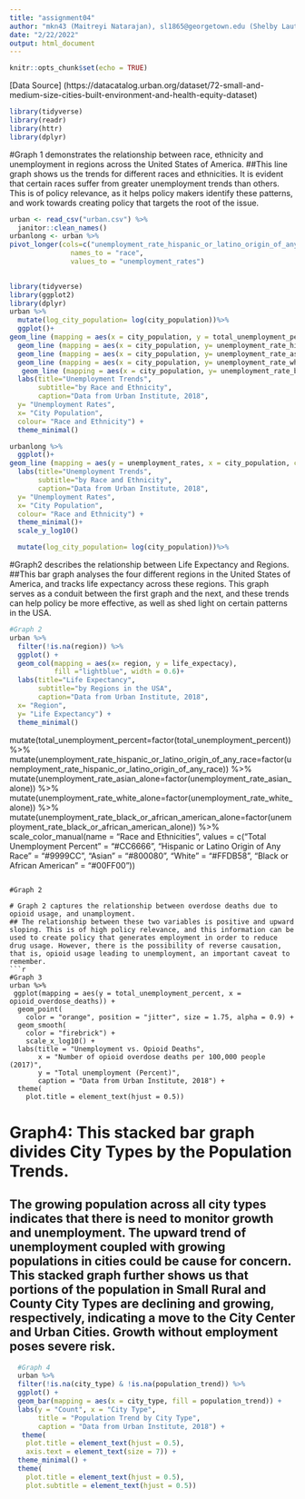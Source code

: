 ```yaml
---
title: "assignment04"
author: "mkn43 (Maitreyi Natarajan), sl1865@georgetown.edu (Shelby Lauter)"
date: "2/22/2022"
output: html_document
---
```


```r
knitr::opts_chunk$set(echo = TRUE)
```
[Data Source] (https://datacatalog.urban.org/dataset/72-small-and-medium-size-cities-built-environment-and-health-equity-dataset)


``` r
library(tidyverse)
library(readr)
library(httr)
library(dplyr)
```

#Graph 1 demonstrates the relationship between race, ethnicity and unemployment in regions across the United States of America. 
##This line graph shows us the trends for different races and ethnicities. It is evident that certain races suffer from greater unemployment trends than others. This is of policy relevance, as it helps policy makers identify these patterns, and work towards creating policy that targets the root of the issue. 



```r
urban <- read_csv("urban.csv") %>%
  janitor::clean_names()
urbanlong <- urban %>%
pivot_longer(cols=c("unemployment_rate_hispanic_or_latino_origin_of_any_race", "unemployment_rate_asian_alone", "unemployment_rate_white_alone", "unemployment_rate_black_or_african_american_alone", "total_unemployment_percent"),
               names_to = "race",
               values_to = "unemployment_rates")
               

library(tidyverse)
library(ggplot2)
library(dplyr)
urban %>%
  mutate(log_city_population= log(city_population))%>%
  ggplot()+
geom_line (mapping = aes(x = city_population, y = total_unemployment_percent), color="#CC6666",size=1)+
  geom_line (mapping = aes(x = city_population, y= unemployment_rate_hispanic_or_latino_origin_of_any_race), color="#9999CC", size=1)+
  geom_line (mapping = aes(x = city_population, y= unemployment_rate_asian_alone), color="#800080", size=1)+
  geom_line (mapping = aes(x = city_population, y= unemployment_rate_white_alone), color="#FFDB58", size=1)+
   geom_line (mapping = aes(x = city_population, y= unemployment_rate_black_or_african_american_alone), color="#00FF00", size=1)+
  labs(title="Unemployment Trends", 
       subtitle="by Race and Ethnicity",
       caption="Data from Urban Institute, 2018",
  y= "Unemployment Rates", 
  x= "City Population",
  colour= "Race and Ethnicity") +
  theme_minimal()

urbanlong %>%
  ggplot()+
geom_line (mapping = aes(y = unemployment_rates, x = city_population, color=race) ,size=1)+
  labs(title="Unemployment Trends", 
       subtitle="by Race and Ethnicity",
       caption="Data from Urban Institute, 2018",
  y= "Unemployment Rates", 
  x= "City Population",
  colour= "Race and Ethnicity") +
  theme_minimal()+
  scale_y_log10()

  mutate(log_city_population= log(city_population))%>%

```

#Graph2 describes the relationship between Life Expectancy and Regions.
##This bar graph analyses the four different regions in the United States of America, and tracks life expectancy across these regions. This graph serves as a conduit between the first graph and the next, and these trends can help policy be more effective, as well as shed light on certain patterns in the USA. 

```r
#Graph 2
urban %>%
  filter(!is.na(region)) %>%
  ggplot() +
  geom_col(mapping = aes(x= region, y = life_expectacy),
           fill ="lightblue", width = 0.6)+
  labs(title="Life Expectancy",
       subtitle="by Regions in the USA",
       caption="Data from Urban Institute, 2018",
  x= "Region",
  y= "Life Expectancy") +
  theme_minimal()
```





  
 mutate(total_unemployment_percent=factor(total_unemployment_percent)) %>%
  mutate(unemployment_rate_hispanic_or_latino_origin_of_any_race=factor(unemployment_rate_hispanic_or_latino_origin_of_any_race)) %>%
  mutate(unemployment_rate_asian_alone=factor(unemployment_rate_asian_alone)) %>%
  mutate(unemployment_rate_white_alone=factor(unemployment_rate_white_alone)) %>%
  mutate(unemployment_rate_black_or_african_american_alone=factor(unemployment_rate_black_or_african_american_alone)) %>%
scale_color_manual(name = "Race and Ethnicities", values = c("Total Unemployment Percent" = "#CC6666", "Hispanic or Latino Origin of Any Race" = "#9999CC", "Asian" = "#800080", "White" = "#FFDB58", "Black or African American" = "#00FF00"))
```

#Graph 2 

# Graph 2 captures the relationship between overdose deaths due to opioid usage, and unamployment. 
## The relationship between these two variables is positive and upward sloping. This is of high policy relevance, and this information can be used to create policy that generates employment in order to reduce drug usage. However, there is the possibility of reverse causation, that is, opioid usage leading to unemployment, an important caveat to remember. 
```r
#Graph 3
urban %>%
 ggplot(mapping = aes(y = total_unemployment_percent, x = opioid_overdose_deaths)) +
  geom_point(
    color = "orange", position = "jitter", size = 1.75, alpha = 0.9) +
  geom_smooth(
    color = "firebrick") +
    scale_x_log10() +
  labs(title = "Unemployment vs. Opioid Deaths",
       x = "Number of opioid overdose deaths per 100,000 people (2017)",
       y = "Total unemployment (Percent)",
       caption = "Data from Urban Institute, 2018") +
  theme(
    plot.title = element_text(hjust = 0.5))
```

# Graph4: This stacked bar graph divides City Types by the Population Trends.
## The growing population across all city types indicates that there is need to monitor growth and unemployment. The upward trend of unemployment coupled with growing populations in cities could be cause for concern. This stacked graph further shows us that portions of the population in Small Rural and County City Types are declining and growing, respectively, indicating a move to the City Center and Urban Cities. Growth without employment poses severe risk. 

```r
  #Graph 4
  urban %>%
  filter(!is.na(city_type) & !is.na(population_trend)) %>%
  ggplot() +
  geom_bar(mapping = aes(x = city_type, fill = population_trend)) +
  labs(y = "Count", x = "City Type",
       title = "Population Trend by City Type",
       caption = "Data from Urban Institute, 2018") +
   theme(
    plot.title = element_text(hjust = 0.5),
    axis.text = element_text(size = 7)) +
  theme_minimal() +
  theme(
    plot.title = element_text(hjust = 0.5),
    plot.subtitle = element_text(hjust = 0.5))
```

``` r

```

